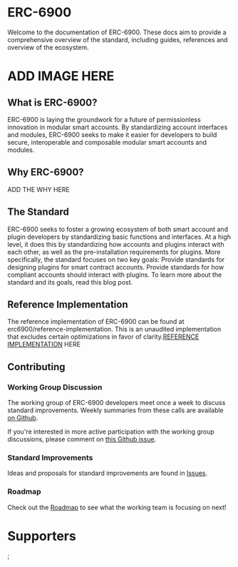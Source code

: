 
# ERC-6900

Welcome to the documentation of ERC-6900. These docs aim to provide a comprehensive overview of the standard, including guides, references and overview of the ecosystem.

# ADD IMAGE HERE

## What is ERC-6900?

ERC-6900 is laying the groundwork for a future of permissionless innovation in modular smart accounts. By standardizing account interfaces and modules, ERC-6900 seeks to make it easier for developers to build secure, interoperable and composable modular smart accounts and modules.

## Why ERC-6900?

ADD THE WHY HERE

## The Standard

ERC-6900 seeks to foster a growing ecosystem of both smart account and plugin developers by standardizing basic functions and interfaces. At a high level, it does this by standardizing how accounts and plugins interact with each other, as well as the pre-installation requirements for plugins.
More specifically, the standard focuses on two key goals:
Provide standards for designing plugins for smart contract accounts.
Provide standards for how compliant accounts should interact with plugins.
To learn more about the standard and its goals, read this blog post.

## Reference Implementation

The reference implementation of ERC-6900 can be found at erc6900/reference-implementation. This is an unaudited implementation that excludes certain optimizations in favor of clarity.[REFERENCE IMPLEMENTATION](https://github.com/erc6900/reference-implementation) HERE

## Contributing

### Working Group Discussion

The working group of ERC-6900 developers meet once a week to discuss standard improvements. Weekly summaries from these calls are available [on Github](https://github.com/erc6900).

If you're interested in more active participation with the working group discussions, please comment on [this Github issue](https://github.com/erc6900/reference-implementation/issues).

### Standard Improvements

Ideas and proposals for standard improvements are found in [Issues](https://github.com/erc6900/reference-implementation/issues).

### Roadmap

Check out the [Roadmap](https://github.com/erc6900/reference-implementation/issues) to see what the working team is focusing on next!

##

# Supporters

<Sponsors />;
